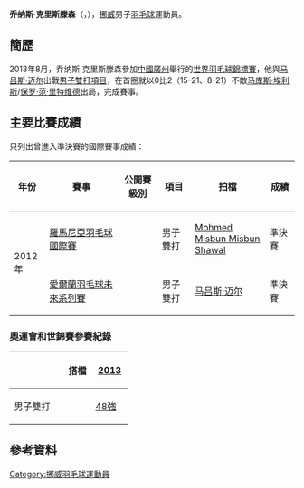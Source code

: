 {{noteTA|G1=Badminton}}
{{Infobox 羽球選手
| playername              = 乔纳斯·克里斯滕森<br/>{{lang|no|Jonas Christensen}}
| image                   = 
| size                    = 
| caption                 = 
| birth_name              = 
| date_of_birth           = {{birth_date_and_age|1992|8|14}}
| place_of_birth          = 
| height                  = 
| weight                  = 
| event                   = 男子單打、男子雙打
| country                 = {{NOR}}
| years_started           = 
| handedness              = 
| coach                   = 
| highest_ranking         = 第82位（男雙-[[马吕斯·迈尔|马吕斯·迈尔]]）
| date_of_highest_ranking = 2013年6月27日<ref name="ranking">[http://bwfcontent.tournamentsoftware.com/ranking/player.aspx?id=5391&player=108181 BWF World Ranking - Ranking of Jonas CHRISTENSEN (96229)] {{Wayback|url=http://bwfcontent.tournamentsoftware.com/ranking/player.aspx?id=5391&player=108181 |date=20181001161431 }}{{en}}</ref>
| current_ranking         = 沒有排名
| date_of_current_ranking = 2015年11月26日<ref>[http://bwfcontent.tournamentsoftware.com/ranking/category.aspx?id=10213&category=472 BWF World Ranking - BWF世界排名榜 (11/26/2015) - Men's singles] {{Wayback|url=http://bwfcontent.tournamentsoftware.com/ranking/category.aspx?id=10213&category=472 |date=20181001165848 }}{{en}}</ref><ref>[http://bwfcontent.tournamentsoftware.com/ranking/category.aspx?id=10213&category=474 BWF World Ranking - BWF世界排名榜 (11/26/2015) - Men's doubles] {{Wayback|url=http://bwfcontent.tournamentsoftware.com/ranking/category.aspx?id=10213&category=474 |date=20181001162505 }}{{en}}</ref>
| played                  = 7勝–19負（男單）<br/>10勝–35負（男雙）<br/>3勝–12負（混雙）
| titles                  = 
| bwf_profile             = 5CD74C71-9036-48C6-A44A-DD585B9EB387
| bwf_id                  = 96229
| updated                 = 2015年12月2日
}}
{{MedalTableTop}}
{{MedalSport | 男子[[羽毛球|羽毛球]]}}
{{MedalCountry | {{NOR}}}}
{{MedalBottom}}
'''乔纳斯·克里斯滕森'''（{{lang-no|'''Jonas Christensen'''}}，{{bd|1992年|8月14日|}}），[[挪威|挪威]]男子[[羽毛球|羽毛球]]運動員。

==簡歷==
2013年8月，乔纳斯·克里斯滕森參加[[中國|中國]][[廣州|廣州]]舉行的[[2013年世界羽毛球錦標賽|世界羽毛球錦標賽]]，他與[[马吕斯·迈尔|马吕斯·迈尔]]出戰[[2013年世界羽毛球錦標賽男子雙打項目|男子雙打項目]]，在首圈就以0比2（15-21、8-21）不敵[[马库斯·埃利斯|马库斯·埃利斯]]/[[保罗·范·里特维德|保罗·范·里特维德]]出局，完成賽事。

==主要比賽成績==
只列出曾進入準決賽的國際賽事成績：
{| class=wikitable style="text-align:center; font-size:small;" 
!width="50"|年份
!width="180"|賽事
!width="80"|公開賽級別
!width="60"|項目
!width="150"|拍檔
!width="50"|成績
|-
!rowspan="2"|2012年
|[[2012年羅馬尼亞羽毛球國際賽|羅馬尼亞羽毛球國際賽]]
|{{BWFIS}}
|男子雙打
|{{flagicon|MAS}} [[Mohmed_Misbun_Misbun_Shawal|Mohmed Misbun Misbun Shawal]]
|bgcolor="#b8860b"|準決賽
|-
|[[2012年愛爾蘭羽毛球未來系列賽|愛爾蘭羽毛球未來系列賽]]
|{{BWFFS}}
|男子雙打
|[[马吕斯·迈尔|马吕斯·迈尔]]
|bgcolor="#b8860b"|準決賽
|}
{{BWF賽事級別索引}}

===奧運會和世錦賽參賽紀錄===
{| class=wikitable style="text-align:center; font-size:small;" 
!
!搭檔
!width="50"|[[2013年世界羽毛球錦標賽|2013]]
|-
!width="80"|男子雙打
|align="left"|{{nowrap|[[马吕斯·迈尔|马吕斯·迈尔]]}}
|[[2013年世界羽毛球錦標賽男子雙打項目|48強]]
|}

==參考資料==
{{Reflist}}

{{DEFAULTSORT:Christensen, Jonas}}
[[Category:挪威羽毛球運動員|Category:挪威羽毛球運動員]]